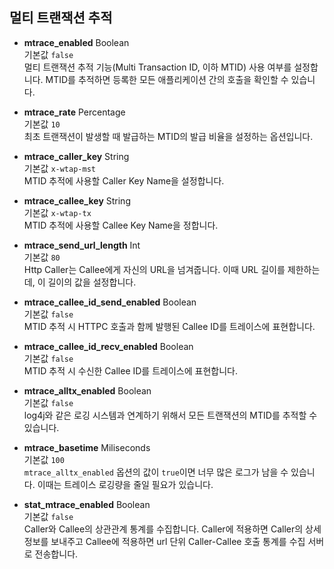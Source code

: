 ## 멀티 트랜잭션 추적

* **mtrace_enabled** <span class='type'>Boolean</span><br/>
기본값 `false`<br/>멀티 트랜잭션 추적 기능(Multi Transaction ID, 이하 MTID) 사용 여부를 설정합니다. MTID를 추적하면 등록한 모든 애플리케이션 간의 호출을 확인할 수 있습니다.

* **mtrace_rate** <span class='type'>Percentage</span><br/>
기본값 `10`<br/>최초 트랜잭션이 발생할 때 발급하는 MTID의 발급 비율을 설정하는 옵션입니다.

* **mtrace_caller_key** <span class='type'>String</span><br/>
기본값 `x-wtap-mst`<br/>MTID 추적에 사용할 Caller Key Name을 설정합니다.

* **mtrace_callee_key** <span class='type'>String</span><br/>
기본값 `x-wtap-tx`<br/>MTID 추적에 사용할 Callee Key Name을 정합니다.

* **mtrace_send_url_length** <span class='type'>Int</span><br/>
기본값 `80`<br/>Http Caller는 Callee에게 자신의 URL을 넘겨줍니다. 이때 URL 길이를 제한하는데, 이 길이의 값을 설정합니다.

* **mtrace_callee_id_send_enabled** <span class='type'>Boolean</span><br/>
기본값 `false`<br/>MTID 추적 시 HTTPC 호출과 함께 발행된 Callee ID를 트레이스에 표현합니다.

* **mtrace_callee_id_recv_enabled** <span class='type'>Boolean</span><br/>
기본값 `false`<br/>MTID 추적 시 수신한 Callee ID를 트레이스에 표현합니다.

* **mtrace_alltx_enabled** <span class='type'>Boolean</span><br/>
기본값 `false`<br/>log4j와 같은 로깅 시스템과 연계하기 위해서 모든 트랜잭션의 MTID를 추적할 수 있습니다.

* **mtrace_basetime** <span class='type'>Miliseconds</span><br/>
기본값 `100`<br/>`mtrace_alltx_enabled` 옵션의 값이 `true`이면 너무 많은 로그가 남을 수 있습니다. 이때는 트레이스 로깅량을 줄일 필요가 있습니다.

* **stat_mtrace_enabled** <span class='type'>Boolean</span><br/>
기본값 `false`<br/>Caller와 Callee의 상관관계 통계를 수집합니다. Caller에 적용하면 Caller의 상세 정보를 보내주고 Callee에 적용하면 url 단위 Caller-Callee 호출 통계를 수집 서버로 전송합니다.